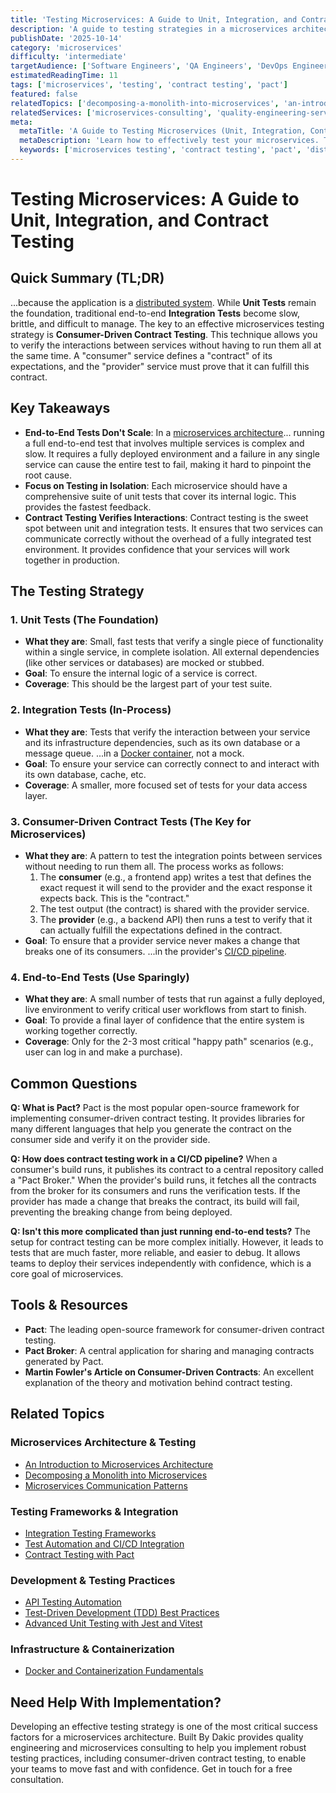 ```yaml
---
title: 'Testing Microservices: A Guide to Unit, Integration, and Contract Testing'
description: 'A guide to testing strategies in a microservices architecture, covering unit tests, integration tests, and the crucial role of consumer-driven contract testing.'
publishDate: '2025-10-14'
category: 'microservices'
difficulty: 'intermediate'
targetAudience: ['Software Engineers', 'QA Engineers', 'DevOps Engineers']
estimatedReadingTime: 11
tags: ['microservices', 'testing', 'contract testing', 'pact']
featured: false
relatedTopics: ['decomposing-a-monolith-into-microservices', 'an-introduction-to-microservices-architecture', 'microservices-communication-patterns', 'integration-testing-frameworks', 'test-automation-cicd-integration', 'contract-testing-with-pact', 'api-testing-automation', 'docker-and-containerization-fundamentals', 'test-driven-development-tdd-best-practices', 'advanced-unit-testing-jest-vitest']
relatedServices: ['microservices-consulting', 'quality-engineering-services']
meta:
  metaTitle: 'A Guide to Testing Microservices (Unit, Integration, Contract Testing)'
  metaDescription: 'Learn how to effectively test your microservices. This guide covers the challenges of distributed system testing and explains the role of contract testing with tools like Pact.'
  keywords: ['microservices testing', 'contract testing', 'pact', 'distributed systems testing']
---
```


# Testing Microservices: A Guide to Unit, Integration, and Contract Testing

## Quick Summary (TL;DR)

...because the application is a [distributed system](/database-architecture/distributed-database-consistency-patterns). While **Unit Tests** remain the foundation, traditional end-to-end **Integration Tests** become slow, brittle, and difficult to manage. The key to an effective microservices testing strategy is **Consumer-Driven Contract Testing**. This technique allows you to verify the interactions between services without having to run them all at the same time. A "consumer" service defines a "contract" of its expectations, and the "provider" service must prove that it can fulfill this contract.

## Key Takeaways

- **End-to-End Tests Don't Scale**: In a [microservices architecture](/microservices/an-introduction-to-microservices-architecture)... running a full end-to-end test that involves multiple services is complex and slow. It requires a fully deployed environment and a failure in any single service can cause the entire test to fail, making it hard to pinpoint the root cause.
- **Focus on Testing in Isolation**: Each microservice should have a comprehensive suite of unit tests that cover its internal logic. This provides the fastest feedback.
- **Contract Testing Verifies Interactions**: Contract testing is the sweet spot between unit and integration tests. It ensures that two services can communicate correctly without the overhead of a fully integrated test environment. It provides confidence that your services will work together in production.

## The Testing Strategy

### 1. Unit Tests (The Foundation)

- **What they are**: Small, fast tests that verify a single piece of functionality within a single service, in complete isolation. All external dependencies (like other services or databases) are mocked or stubbed.
- **Goal**: To ensure the internal logic of a service is correct.
- **Coverage**: This should be the largest part of your test suite.

### 2. Integration Tests (In-Process)

- **What they are**: Tests that verify the interaction between your service and its infrastructure dependencies, such as its own database or a message queue. ...in a [Docker container](/devops-cloud/docker-containerization-step-by-step), not a mock.
- **Goal**: To ensure your service can correctly connect to and interact with its own database, cache, etc.
- **Coverage**: A smaller, more focused set of tests for your data access layer.

### 3. Consumer-Driven Contract Tests (The Key for Microservices)

- **What they are**: A pattern to test the integration points between services without needing to run them all. The process works as follows:
  1. The **consumer** (e.g., a frontend app) writes a test that defines the exact request it will send to the provider and the exact response it expects back. This is the "contract."
  2. The test output (the contract) is shared with the provider service.
  3. The **provider** (e.g., a backend API) then runs a test to verify that it can actually fulfill the expectations defined in the contract.
- **Goal**: To ensure that a provider service never makes a change that breaks one of its consumers. ...in the provider's [CI/CD pipeline](/devops/an-introduction-to-cicd).

### 4. End-to-End Tests (Use Sparingly)

- **What they are**: A small number of tests that run against a fully deployed, live environment to verify critical user workflows from start to finish.
- **Goal**: To provide a final layer of confidence that the entire system is working together correctly.
- **Coverage**: Only for the 2-3 most critical "happy path" scenarios (e.g., user can log in and make a purchase).

## Common Questions

**Q: What is Pact?**
Pact is the most popular open-source framework for implementing consumer-driven contract testing. It provides libraries for many different languages that help you generate the contract on the consumer side and verify it on the provider side.

**Q: How does contract testing work in a CI/CD pipeline?**
When a consumer's build runs, it publishes its contract to a central repository called a "Pact Broker." When the provider's build runs, it fetches all the contracts from the broker for its consumers and runs the verification tests. If the provider has made a change that breaks the contract, its build will fail, preventing the breaking change from being deployed.

**Q: Isn't this more complicated than just running end-to-end tests?**
The setup for contract testing can be more complex initially. However, it leads to tests that are much faster, more reliable, and easier to debug. It allows teams to deploy their services independently with confidence, which is a core goal of microservices.

## Tools & Resources

- **Pact**: The leading open-source framework for consumer-driven contract testing.
- **Pact Broker**: A central application for sharing and managing contracts generated by Pact.
- **Martin Fowler's Article on Consumer-Driven Contracts**: An excellent explanation of the theory and motivation behind contract testing.

## Related Topics

### Microservices Architecture & Testing
- [An Introduction to Microservices Architecture](/topics/an-introduction-to-microservices-architecture)
- [Decomposing a Monolith into Microservices](/topics/decomposing-a-monolith-into-microservices)
- [Microservices Communication Patterns](/topics/microservices-communication-patterns)

### Testing Frameworks & Integration
- [Integration Testing Frameworks](/topics/integration-testing-frameworks)
- [Test Automation and CI/CD Integration](/topics/test-automation-cicd-integration)
- [Contract Testing with Pact](/topics/contract-testing-with-pact)

### Development & Testing Practices
- [API Testing Automation](/topics/api-testing-automation)
- [Test-Driven Development (TDD) Best Practices](/topics/test-driven-development-tdd-best-practices)
- [Advanced Unit Testing with Jest and Vitest](/topics/advanced-unit-testing-jest-vitest)

### Infrastructure & Containerization
- [Docker and Containerization Fundamentals](/topics/docker-and-containerization-fundamentals)

## Need Help With Implementation?

Developing an effective testing strategy is one of the most critical success factors for a microservices architecture. Built By Dakic provides quality engineering and microservices consulting to help you implement robust testing practices, including consumer-driven contract testing, to enable your teams to move fast and with confidence. Get in touch for a free consultation.
